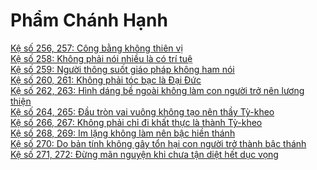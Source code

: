 # Phẩm Chánh Hạnh {- #pham-chanh-hanh}

[Kệ số 256, 257: Công bằng không thiên vị](./cong-bang-khong-thien-vi.html)  
[Kệ số 258: Không phải nói nhiều là có trí tuệ](./khong-phai-noi-nhieu-la-co-tri-tue.html)  
[Kệ số 259: Người thông suốt giáo pháp không ham nói](./nguoi-thong-suot-giao-phap-khong-ham-noi.html)  
[Kệ số 260, 261: Không phải tóc bạc là Đại Đức](./khong-phai-toc-bac-la-dai-duc.html)  
[Kệ số 262, 263: Hình dáng bề ngoài không làm con người trở nên lương thiện](./be-ngoai-khong-lam-con-nguoi-tro-nen-luong-thien.html)  
[Kệ số 264, 265: Ðầu tròn vai vuông không tạo nên thầy Tỳ-kheo](./dau-tron-vai-vuong-khong-tao-nen-thay-ty-kheo.html)  
[Kệ số 266, 267: Không phải chỉ đi khất thực là thành Tỳ-kheo](./khong-phai-chi-khat-thuc-la-thanh-ty-kheo.html)  
[Kệ số 268, 269: Im lặng không làm nên bậc hiền thánh](./im-lang-khong-lam-nen-bac-hien-thanh.html)  
[Kệ số 270: Do bản tính không gây tổn hại con người trở thành bậc thánh](./khong-gay-ton-hai.html)  
[Kệ số 271, 272: Đừng mãn nguyện khi chưa tận diệt hết dục vọng](./dung-man-nguyen-khi-chua-tan-diet-het-duc-vong.html)  